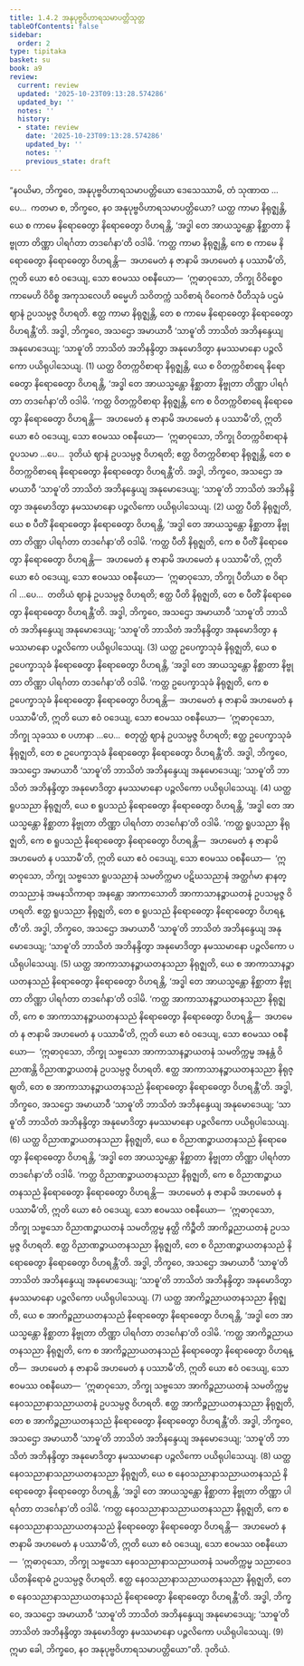```yaml
---
title: 1.4.2 အနုပုဗ္ဗဝိဟာရသမာပတ္တိသုတ္တ
tableOfContents: false
sidebar:
  order: 2
type: tipitaka
basket: su
book: a9
review:
  current: review
  updated: '2025-10-23T09:13:28.574286'
  updated_by: ''
  notes: ''
  history:
  - state: review
    date: '2025-10-23T09:13:28.574286'
    updated_by: ''
    notes: ''
    previous_state: draft
---
```



<ReviewStatus review={frontmatter.review} showDetails={true} />

<HypothesisAnnotation frontmatter={frontmatter} />

<DynamicBreadcrumb />

<Division number="33" book="a9" e="ch" v="17" p="209">

<Paragraph number="248" book="a9">
“နဝယိမာ, ဘိက္ခဝေ, အနုပုဗ္ဗဝိဟာရသမာပတ္တိယော ဒေသေဿာမိ, တံ သုဏာထ …ပေ…  ကတမာ စ, ဘိက္ခဝေ, နဝ အနုပုဗ္ဗဝိဟာရသမာပတ္တိယော? ယတ္ထ ကာမာ နိရုဇ္ဈန္တိ, ယေ စ ကာမေ နိရောဓေတွာ နိရောဓေတွာ ဝိဟရန္တိ, ‘အဒ္ဓါ တေ အာယသ္မန္တော နိစ္ဆာတာ နိဗ္ဗုတာ တိဏ္ဏာ ပါရင်္ဂတာ တဒင်္ဂေနာ’တိ ဝဒါမိ. ‘ကတ္ထ ကာမာ နိရုဇ္ဈန္တိ, ကေ စ ကာမေ နိရောဓေတွာ နိရောဓေတွာ ဝိဟရန္တိ—  အဟမေတံ န ဇာနာမိ အဟမေတံ န ပဿာမီ’တိ, ဣတိ ယော ဧဝံ ဝဒေယျ, သော ဧဝမဿ ဝစနီယော—  ‘ဣဓာဝုသော, ဘိက္ခု ဝိဝိစ္စေဝ ကာမေဟိ ဝိဝိစ္စ အကုသလေဟိ ဓမ္မေဟိ သဝိတက္ကံ သဝိစာရံ ဝိဝေကဇံ ပီတိသုခံ ပဌမံ ဈာနံ ဥပသမ္ပဇ္ဇ ဝိဟရတိ. ဧတ္ထ ကာမာ နိရုဇ္ဈန္တိ, တေ စ ကာမေ နိရောဓေတွာ နိရောဓေတွာ ဝိဟရန္တီ’တိ. အဒ္ဓါ, ဘိက္ခဝေ, အသဌော အမာယာဝီ ‘သာဓူ’တိ ဘာသိတံ အဘိနန္ဒေယျ အနုမောဒေယျ; ‘သာဓူ’တိ ဘာသိတံ အဘိနန္ဒိတွာ အနုမောဒိတွာ နမဿမာနော ပဉ္ဇလိကော ပယိရုပါသေယျ. (1)
</Paragraph>

<Paragraph number="249" book="a9">
ယတ္ထ ဝိတက္ကဝိစာရာ နိရုဇ္ဈန္တိ, ယေ စ ဝိတက္ကဝိစာရေ နိရောဓေတွာ နိရောဓေတွာ ဝိဟရန္တိ, ‘အဒ္ဓါ တေ အာယသ္မန္တော နိစ္ဆာတာ နိဗ္ဗုတာ တိဏ္ဏာ ပါရင်္ဂတာ တဒင်္ဂေနာ’တိ ဝဒါမိ. ‘ကတ္ထ ဝိတက္ကဝိစာရာ နိရုဇ္ဈန္တိ, ကေ စ ဝိတက္ကဝိစာရေ နိရောဓေတွာ နိရောဓေတွာ ဝိဟရန္တိ—  အဟမေတံ န ဇာနာမိ အဟမေတံ န ပဿာမီ’တိ, ဣတိ ယော ဧဝံ ဝဒေယျ, သော ဧဝမဿ ဝစနီယော—  ‘ဣဓာဝုသော, ဘိက္ခု ဝိတက္ကဝိစာရာနံ ဝူပသမာ …ပေ…  ဒုတိယံ ဈာနံ ဥပသမ္ပဇ္ဇ ဝိဟရတိ; ဧတ္ထ ဝိတက္ကဝိစာရာ နိရုဇ္ဈန္တိ, တေ စ ဝိတက္ကဝိစာရေ နိရောဓေတွာ နိရောဓေတွာ ဝိဟရန္တီ’တိ. အဒ္ဓါ, ဘိက္ခဝေ, အသဌော အမာယာဝီ ‘သာဓူ’တိ ဘာသိတံ အဘိနန္ဒေယျ အနုမောဒေယျ; ‘သာဓူ’တိ ဘာသိတံ အဘိနန္ဒိတွာ အနုမောဒိတွာ နမဿမာနော ပဉ္ဇလိကော ပယိရုပါသေယျ. (2)
</Paragraph>

<Paragraph number="250" book="a9">
ယတ္ထ ပီတိ နိရုဇ္ဈတိ, ယေ စ ပီတိံ နိရောဓေတွာ နိရောဓေတွာ ဝိဟရန္တိ, ‘အဒ္ဓါ တေ အာယသ္မန္တော နိစ္ဆာတာ နိဗ္ဗုတာ တိဏ္ဏာ ပါရင်္ဂတာ တဒင်္ဂေနာ’တိ ဝဒါမိ. ‘ကတ္ထ ပီတိ နိရုဇ္ဈတိ, ကေ စ ပီတိံ နိရောဓေတွာ နိရောဓေတွာ ဝိဟရန္တိ—  အဟမေတံ န ဇာနာမိ အဟမေတံ န ပဿာမီ’တိ, ဣတိ ယော ဧဝံ ဝဒေယျ, သော ဧဝမဿ ဝစနီယော—  ‘ဣဓာဝုသော, ဘိက္ခု ပီတိယာ စ ဝိရာဂါ …ပေ…  တတိယံ ဈာနံ ဥပသမ္ပဇ္ဇ ဝိဟရတိ; ဧတ္ထ ပီတိ နိရုဇ္ဈတိ, တေ စ ပီတိံ နိရောဓေတွာ နိရောဓေတွာ ဝိဟရန္တီ’တိ. အဒ္ဓါ, ဘိက္ခဝေ, အသဌော အမာယာဝီ ‘သာဓူ’တိ ဘာသိတံ အဘိနန္ဒေယျ အနုမောဒေယျ; ‘သာဓူ’တိ ဘာသိတံ အဘိနန္ဒိတွာ အနုမောဒိတွာ နမဿမာနော ပဉ္ဇလိကော ပယိရုပါသေယျ. (3)
</Paragraph>

<Paragraph number="251" book="a9">
ယတ္ထ ဥပေက္ခာသုခံ နိရုဇ္ဈတိ, ယေ စ ဥပေက္ခာသုခံ နိရောဓေတွာ နိရောဓေတွာ ဝိဟရန္တိ, ‘အဒ္ဓါ တေ အာယသ္မန္တော နိစ္ဆာတာ နိဗ္ဗုတာ တိဏ္ဏာ ပါရင်္ဂတာ တဒင်္ဂေနာ’တိ ဝဒါမိ. ‘ကတ္ထ ဥပေက္ခာသုခံ နိရုဇ္ဈတိ, ကေ စ ဥပေက္ခာသုခံ နိရောဓေတွာ နိရောဓေတွာ ဝိဟရန္တိ—  အဟမေတံ န ဇာနာမိ အဟမေတံ န ပဿာမီ’တိ, ဣတိ ယော ဧဝံ ဝဒေယျ, သော ဧဝမဿ ဝစနီယော—  ‘ဣဓာဝုသော, ဘိက္ခု သုခဿ စ ပဟာနာ …ပေ…  စတုတ္ထံ ဈာနံ ဥပသမ္ပဇ္ဇ ဝိဟရတိ; ဧတ္ထ ဥပေက္ခာသုခံ နိရုဇ္ဈတိ, တေ စ ဥပေက္ခာသုခံ နိရောဓေတွာ နိရောဓေတွာ ဝိဟရန္တီ’တိ. အဒ္ဓါ, ဘိက္ခဝေ, အသဌော အမာယာဝီ ‘သာဓူ’တိ ဘာသိတံ အဘိနန္ဒေယျ အနုမောဒေယျ; ‘သာဓူ’တိ ဘာသိတံ အဘိနန္ဒိတွာ အနုမောဒိတွာ နမဿမာနော ပဉ္ဇလိကော ပယိရုပါသေယျ. (4)
</Paragraph>

<Paragraph number="252" book="a9">
ယတ္ထ ရူပသညာ နိရုဇ္ဈတိ, ယေ စ ရူပသညံ နိရောဓေတွာ နိရောဓေတွာ ဝိဟရန္တိ, ‘အဒ္ဓါ တေ အာယသ္မန္တော နိစ္ဆာတာ နိဗ္ဗုတာ တိဏ္ဏာ ပါရင်္ဂတာ တဒင်္ဂေနာ’တိ ဝဒါမိ. ‘ကတ္ထ ရူပသညာ နိရုဇ္ဈတိ, ကေ စ ရူပသညံ နိရောဓေတွာ နိရောဓေတွာ ဝိဟရန္တိ—  အဟမေတံ န ဇာနာမိ အဟမေတံ န ပဿာမီ’တိ, ဣတိ ယော ဧဝံ ဝဒေယျ, သော ဧဝမဿ ဝစနီယော—  ‘ဣဓာဝုသော, ဘိက္ခု သဗ္ဗသော ရူပသညာနံ သမတိက္ကမာ ပဋိဃသညာနံ အတ္ထင်္ဂမာ နာနတ္တသညာနံ အမနသိကာရာ အနန္တော အာကာသောတိ အာကာသာနဉ္စာယတနံ ဥပသမ္ပဇ္ဇ ဝိဟရတိ. ဧတ္ထ ရူပသညာ နိရုဇ္ဈတိ, တေ စ ရူပသညံ နိရောဓေတွာ နိရောဓေတွာ ဝိဟရန္တီ’တိ. အဒ္ဓါ, ဘိက္ခဝေ, အသဌော အမာယာဝီ ‘သာဓူ’တိ ဘာသိတံ အဘိနန္ဒေယျ အနုမောဒေယျ; ‘သာဓူ’တိ ဘာသိတံ အဘိနန္ဒိတွာ အနုမောဒိတွာ နမဿမာနော ပဉ္ဇလိကော ပယိရုပါသေယျ. (5)
</Paragraph>

<Paragraph number="253" book="a9">
ယတ္ထ အာကာသာနဉ္စာယတနသညာ နိရုဇ္ဈတိ, ယေ စ အာကာသာနဉ္စာယတနသညံ နိရောဓေတွာ နိရောဓေတွာ ဝိဟရန္တိ, ‘အဒ္ဓါ တေ အာယသ္မန္တော နိစ္ဆာတာ နိဗ္ဗုတာ တိဏ္ဏာ ပါရင်္ဂတာ တဒင်္ဂေနာ’တိ ဝဒါမိ. ‘ကတ္ထ အာကာသာနဉ္စာယတနသညာ နိရုဇ္ဈတိ, ကေ စ အာကာသာနဉ္စာယတနသညံ နိရောဓေတွာ နိရောဓေတွာ ဝိဟရန္တိ—  အဟမေတံ န ဇာနာမိ အဟမေတံ န ပဿာမီ’တိ, ဣတိ ယော ဧဝံ ဝဒေယျ, သော ဧဝမဿ ဝစနီယော—  ‘ဣဓာဝုသော, ဘိက္ခု သဗ္ဗသော အာကာသာနဉ္စာယတနံ သမတိက္ကမ္မ အနန္တံ ဝိညာဏန္တိ ဝိညာဏဉ္စာယတနံ ဥပသမ္ပဇ္ဇ ဝိဟရတိ. ဧတ္ထ အာကာသာနဉ္စာယတနသညာ နိရုဇ္ဈတိ, တေ စ အာကာသာနဉ္စာယတနသညံ နိရောဓေတွာ နိရောဓေတွာ ဝိဟရန္တီ’တိ. အဒ္ဓါ, ဘိက္ခဝေ, အသဌော အမာယာဝီ ‘သာဓူ’တိ ဘာသိတံ အဘိနန္ဒေယျ အနုမောဒေယျ; ‘သာဓူ’တိ ဘာသိတံ အဘိနန္ဒိတွာ အနုမောဒိတွာ နမဿမာနော ပဉ္ဇလိကော ပယိရုပါသေယျ. (6)
</Paragraph>

<Paragraph number="254" book="a9">
ယတ္ထ ဝိညာဏဉ္စာယတနသညာ နိရုဇ္ဈတိ, ယေ စ ဝိညာဏဉ္စာယတနသညံ နိရောဓေတွာ နိရောဓေတွာ ဝိဟရန္တိ, ‘အဒ္ဓါ တေ အာယသ္မန္တော နိစ္ဆာတာ နိဗ္ဗုတာ တိဏ္ဏာ ပါရင်္ဂတာ တဒင်္ဂေနာ’တိ ဝဒါမိ. ‘ကတ္ထ ဝိညာဏဉ္စာယတနသညာ နိရုဇ္ဈတိ, ကေ စ ဝိညာဏဉ္စာယတနသညံ နိရောဓေတွာ နိရောဓေတွာ ဝိဟရန္တိ—  အဟမေတံ န ဇာနာမိ အဟမေတံ န ပဿာမီ’တိ, ဣတိ ယော ဧဝံ ဝဒေယျ, သော ဧဝမဿ ဝစနီယော—  ‘ဣဓာဝုသော, ဘိက္ခု သဗ္ဗသော ဝိညာဏဉ္စာယတနံ သမတိက္ကမ္မ နတ္ထိ ကိဉ္စီတိ အာကိဉ္စညာယတနံ ဥပသမ္ပဇ္ဇ ဝိဟရတိ. ဧတ္ထ ဝိညာဏဉ္စာယတနသညာ နိရုဇ္ဈတိ, တေ စ ဝိညာဏဉ္စာယတနသညံ နိရောဓေတွာ နိရောဓေတွာ ဝိဟရန္တီ’တိ. အဒ္ဓါ, ဘိက္ခဝေ, အသဌော အမာယာဝီ ‘သာဓူ’တိ ဘာသိတံ အဘိနန္ဒေယျ အနုမောဒေယျ; ‘သာဓူ’တိ ဘာသိတံ အဘိနန္ဒိတွာ အနုမောဒိတွာ နမဿမာနော ပဉ္ဇလိကော ပယိရုပါသေယျ. (7)
</Paragraph>

<Paragraph number="255" book="a9">
ယတ္ထ အာကိဉ္စညာယတနသညာ နိရုဇ္ဈတိ, ယေ စ အာကိဉ္စညာယတနသညံ နိရောဓေတွာ နိရောဓေတွာ ဝိဟရန္တိ, ‘အဒ္ဓါ တေ အာယသ္မန္တော နိစ္ဆာတာ နိဗ္ဗုတာ တိဏ္ဏာ ပါရင်္ဂတာ တဒင်္ဂေနာ’တိ ဝဒါမိ. ‘ကတ္ထ အာကိဉ္စညာယတနသညာ နိရုဇ္ဈတိ, ကေ စ အာကိဉ္စညာယတနသညံ နိရောဓေတွာ နိရောဓေတွာ ဝိဟရန္တိ—  အဟမေတံ န ဇာနာမိ အဟမေတံ န ပဿာမီ’တိ, ဣတိ ယော ဧဝံ ဝဒေယျ, သော ဧဝမဿ ဝစနီယော—  ‘ဣဓာဝုသော, ဘိက္ခု သဗ္ဗသော အာကိဉ္စညာယတနံ သမတိက္ကမ္မ နေဝသညာနာသညာယတနံ ဥပသမ္ပဇ္ဇ ဝိဟရတိ. ဧတ္ထ အာကိဉ္စညာယတနသညာ နိရုဇ္ဈတိ, တေ စ အာကိဉ္စညာယတနသညံ နိရောဓေတွာ နိရောဓေတွာ ဝိဟရန္တီ’တိ. အဒ္ဓါ, ဘိက္ခဝေ, အသဌော အမာယာဝီ ‘သာဓူ’တိ ဘာသိတံ အဘိနန္ဒေယျ အနုမောဒေယျ; ‘သာဓူ’တိ ဘာသိတံ အဘိနန္ဒိတွာ အနုမောဒိတွာ နမဿမာနော ပဉ္ဇလိကော ပယိရုပါသေယျ. (8)
</Paragraph>

<Paragraph number="256" book="a9">
ယတ္ထ နေဝသညာနာသညာယတနသညာ နိရုဇ္ဈတိ, ယေ စ နေဝသညာနာသညာယတနသညံ နိရောဓေတွာ နိရောဓေတွာ ဝိဟရန္တိ, ‘အဒ္ဓါ တေ အာယသ္မန္တော နိစ္ဆာတာ နိဗ္ဗုတာ တိဏ္ဏာ ပါရင်္ဂတာ တဒင်္ဂေနာ’တိ ဝဒါမိ. ‘ကတ္ထ နေဝသညာနာသညာယတနသညာ နိရုဇ္ဈတိ, ကေ စ နေဝသညာနာသညာယတနသညံ နိရောဓေတွာ နိရောဓေတွာ ဝိဟရန္တိ—  အဟမေတံ န ဇာနာမိ အဟမေတံ န ပဿာမီ’တိ, ဣတိ ယော ဧဝံ ဝဒေယျ, သော ဧဝမဿ ဝစနီယော—  ‘ဣဓာဝုသော, ဘိက္ခု သဗ္ဗသော နေဝသညာနာသညာယတနံ သမတိက္ကမ္မ သညာဝေဒယိတနိရောဓံ ဥပသမ္ပဇ္ဇ ဝိဟရတိ. ဧတ္ထ နေဝသညာနာသညာယတနသညာ နိရုဇ္ဈတိ, တေ စ နေဝသညာနာသညာယတနသညံ နိရောဓေတွာ နိရောဓေတွာ ဝိဟရန္တီ’တိ. အဒ္ဓါ, ဘိက္ခဝေ, အသဌော အမာယာဝီ ‘သာဓူ’တိ ဘာသိတံ အဘိနန္ဒေယျ အနုမောဒေယျ; ‘သာဓူ’တိ ဘာသိတံ အဘိနန္ဒိတွာ အနုမောဒိတွာ နမဿမာနော ပဉ္ဇလိကော ပယိရုပါသေယျ. (9)
</Paragraph>

<Paragraph number="257" book="a9">
ဣမာ ခေါ, ဘိက္ခဝေ, နဝ အနုပုဗ္ဗဝိဟာရသမာပတ္တိယော”တိ.

</Paragraph>
</Division>

<Paragraph number="258" type="center" book="a9">
ဒုတိယံ.
</Paragraph>